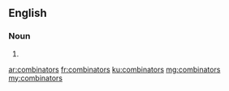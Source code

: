 ==English==

===Noun===
{{head|en|plural}}

# {{plural of|combinator|lang=en|nocat=1}}

[[ar:combinators]]
[[fr:combinators]]
[[ku:combinators]]
[[mg:combinators]]
[[my:combinators]]